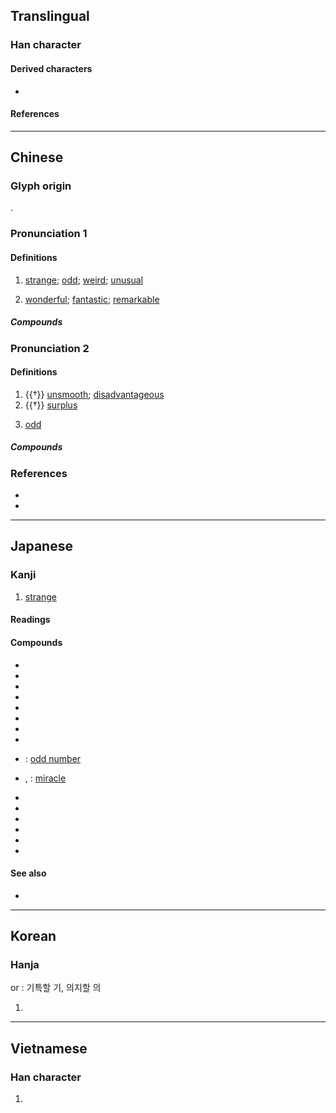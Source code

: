 {{also|竒}}
{{character info/new}}
==Translingual==
{{stroke order|strokes=8}}

===Han character===
{{Han char|rn=37|rad=大|as=05|sn=8|four=40621|canj=KMNR|ids=⿱大可}}

====Derived characters====
* {{l|mul|[[倚]], [[𠭑]], [[𠵇]], [[埼]], [[婍]], [[𭓊]], [[㞆]], [[崎]], [[徛]], [[㥓]], [[掎]], [[渏]], [[猗]], [[陭]], [[旑]], [[旖]], [[䐀]], [[椅]], [[㱦]], [[𪸴]], [[犄]], [[琦]], [[𨓾]], [[畸]], [[𥇚]], [[𥏜]], [[碕]], [[䄎]], [[𥟏]], [[𥺿]], [[綺]]([[绮]]), [[𦖊]], [[䗁]], [[裿]], [[觭]], [[䛴]], [[䝝]], [[𬥛]], [[𧼘]], [[踦]], [[躸]], [[輢]]([[𫐎]]), [[錡]]([[锜]]), [[𠔵]], [[㚡]], [[䩭]], [[䭲]], [[騎]]([[骑]]), [[𩩛]], [[𩳣]], [[𩸞]], [[齮]]([[𬺈]]), [[剞]], [[𨜅]], [[攲]], [[敧]], [[欹]], [[㿲]], [[䫑]], [[鵸]], [[𠖏]], [[寄]], [[㟢]], [[䓫]], [[𩃤]], [[㢊]], [[㾨]], [[𨵤]]([[𬮮]])}}

====References====
{{Han ref|kx=0250.310|dkj=05892|dj=0510.290|hdz=10533.040|uh=5947}}

----

==Chinese==
{{zh-forms|alt=竒,⿱七可}}

===Glyph origin===
{{Han etym}}
{{Han compound|大|可|ls=psc|t1=big; great|c1=s|c2=p}}.

===Pronunciation 1===
{{zh-pron
|m=qí
|m-s=
|c=kei4
|c-t=
|g=
|h=pfs=khì;gd=ki2
|j=
|mb=gǐ
|md=gì
|md_note=literary
|mn=kî
|mn_note=literary
|mn-t=ki5
|w=3jji
|x=
|mc=1
|oc=2,2
|cat=a
}}

====Definitions====
{{zh-hanzi}}

# [[strange]]; [[odd]]; [[weird]]; [[unusual]]
#: {{zh-x|奇怪|strange}}
#: {{zh-x|奇特|peculiar}}
# [[wonderful]]; [[fantastic]]; [[remarkable]]
#: {{zh-x|奇跡|tr='''qí'''jì <small>(M)</small>; '''qí'''jī <small>(T)</small>|miracle}}
#: {{zh-x|奇妙|fantastic}}

=====Compounds=====
{{zh-der|奇昂|奇拔|奇兵|奇才|奇策|奇恥大辱|奇峰|奇功|奇怪|奇觀|奇瑰|奇詭|奇花異草|奇幻|奇貨可居|奇禍|奇計|奇跡|奇景|奇絕|奇崛|奇峻|奇麗|奇妙|奇謀|奇葩|奇癖|奇僻|奇巧|奇趣|奇缺|奇事|奇談|奇談怪論|奇特|奇偉|奇文共賞|奇聞|奇襲|奇效|奇形怪狀|奇秀|奇勛|奇異|奇遇|奇珍異宝|奇裝異服|奇瑞|奇異果|奇志|奇技|巧發奇中|奇風異俗|奇說|奇峰怪石|奇山異水|奇俊|奇珍異物|奇男子|奇文|奇蹟|愈出愈奇|居奇|奇才異能|奇葩異卉|屈奇|奇節瑰行|恢奇|奇案|好奇|出奇制勝|天緣奇遇|奇奇怪怪|奇緣|奇蒿|何足為奇|奇謀異策|奇珍|奇文瑰句|囤積居奇|不稀奇|六出奇計|奇擎|奇異墨水|傳奇故事|平淡無奇|平平無奇|千奇百怪|希奇|忠言奇謀|不足為奇|弔詭矜奇|奇龐福艾|出奇|奇病|奇珍異寶|傳奇|好奇心|奇境|奇懷|奇駭|奇招|九命奇冤|不以為奇|奇人異士|奇驗|奇門遁甲|奇貨|奇譎|奇觚|奇花異果|奇花異卉|奇舞|奇童|奇技淫巧|奇幻迷離|奇字|奇奧|奇大無比|奇冤極枉|奇人|夭矯離奇|天奇地怪|大奇|希奇古怪|屯積居奇|四大奇書|七步奇才|奇蹤異跡|奇門|嘖嘖稱奇|奇蹟劇|今古奇觀|奇想|奇經八脈|奇樹|拔奇|新奇|瑰奇|海外奇談|材智高奇|搜奇選妙|獵奇|拍案驚奇|異草奇花|爭妍鬥奇|拍案稱奇|無奇不有|爭奇鬥妍|突發奇想|異寶奇珍|稱奇道異|稀奇古怪|稀奇|異卉奇花|神奇荒怪|爭奇鬥豔|異士奇人|矯激奇詭|矜奇立異|懷奇|爭奇鬥異|珍奇|異木奇花|甄奇錄異|歸奇顧怪|炫異爭奇|稱奇道妙|清奇|曲折離奇|搜奇抉怪|權奇|碌碌無奇|曠世奇才|稱奇道絕|標奇立異|搜奇訪古|神奇|探異玩奇|探奇訪勝|探奇窮異|精奇里江|納奇錄異|米奇鼠|節行瑰奇|離奇|魁梧奇偉|驚奇駭異|驚奇|詐謀奇計|詭怪奇譎|說也奇怪|離奇曲折|蔚為奇觀|鄉野傳奇|蒙太奇|鬥巧爭奇|賞奇析疑|米奇老鼠|精奇古怪|蘊奇待價|七十瓦上霜，八十不稀奇|奇萊|撒奇萊雅族}}

===Pronunciation 2===
{{zh-pron
|m=jī
|c=gei1
|md=kiă/kiĕ/ngiă
|md_note=kiă - vernacular; kiĕ/ngiă - literary
|mn=ml:ki/qz:kha/tw,xm,zz:khia
|mn_note=ki - literary; kha/khia - vernacular
|w=1ji
|dial=n
|mc=2
|oc=1,1
|cat=a
}}

====Definitions====
{{zh-hanzi}}

# {{†}} [[unsmooth]]; [[disadvantageous]]
# {{†}} [[surplus]]
# {{lb|zh|mathematics}} [[odd]]
#: {{zh-x|奇數|tr='''jī'''shù|odd number}}

=====Compounds=====
{{zh-der|奇零|奇偶|奇偶性|奇數|奇日|奇蹄目|奇贏|奇羨|數奇命蹇|有奇|操奇計贏|數奇}}

===References===
* {{R:twedu|A00859}}
* {{R:yue:Hanzi}}

----

==Japanese==

===Kanji===
{{ja-kanji|grade=c|rs=大05}}

# [[strange]]

====Readings====
{{ja-readings
|goon=き, ぎ
|kanon=き
|kun=く-し, めずら-し.い<めづら-し.い, あや-し.い
}}

====Compounds====
{{der-top|Compounds}}
* {{ja-r|奇%異|き%い}}
* {{ja-r|奇%怪|き%かい}}
* {{ja-r|奇%遇|き%ぐう}}
* {{ja-r|奇%骨|き%こつ}}
* {{ja-r|奇%才|き%さい}}
* {{ja-r|奇%襲|き%しゅう}}
* {{ja-r|奇%術|き%じゅつ}}
* {{ja-r|奇%人|き%じん}}
* {{ja-r|奇%数|き%すう}}: [[odd number]]
* {{ja-r|奇%跡|き%せき|rom=-}}, {{ja-r|奇%蹟|き%せき}}: [[miracle]]
* {{ja-r|奇%特|き%とく}}
* {{ja-r|奇%抜|き%ばつ}}
* {{ja-r|奇%癖|き%へき}}
* {{ja-r|奇%妙|き%みょう}}
* {{ja-r|奇%形|き%けい}}
* {{ja-r|奇%談|き%だん}}
{{der-bottom}}

====See also====
* {{ja-r|奇し|くすし}}

----

==Korean==

===Hanja===
{{ko-hanja|hangeul=기|rv=gi|mr=ki}} or {{ko-hanja|hangeul=의|rv=[[Yi]]|mr=Yi}} : 기특할 기, 의지할 의

# {{defn|lang=ko|sort=大05}}

----

==Vietnamese==

===Han character===
{{vi-hantu|[[kỳ]], [[cả]], [[cơ]], [[kì]]|rs=大05}}

# {{defn|lang=vi|sort=大05}}